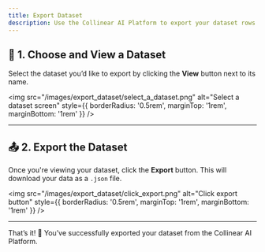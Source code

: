 ```yaml
---
title: Export Dataset
description: Use the Collinear AI Platform to export your dataset rows in a JSON file.
---
```



## 📁 1. Choose and View a Dataset

Select the dataset you’d like to export by clicking the **View** button next to its name.

<img
  src="/images/export_dataset/select_a_dataset.png"
  alt="Select a dataset screen"
  style={{ borderRadius: '0.5rem', marginTop: '1rem', marginBottom: '1rem' }}
/>

---

## 📤 2. Export the Dataset

Once you're viewing your dataset, click the **Export** button. This will download your data as a `.json` file.

<img
  src="/images/export_dataset/click_export.png"
  alt="Click export button"
  style={{ borderRadius: '0.5rem', marginTop: '1rem', marginBottom: '1rem' }}
/>

---

That’s it! 🎉 You’ve successfully exported your dataset from the Collinear AI Platform.
